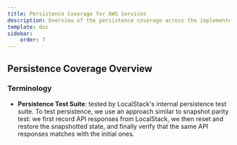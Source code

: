 ```yaml
---
title: Persistence Coverage for AWS Services
description: Overview of the persistence coverage across the implemented AWS services.
template: doc
sidebar:
    order: 7
---
```



## Persistence Coverage Overview

<PersistenceCoverage client:load />

### Terminology

- **Persistence Test Suite**: tested by LocalStack's internal persistence test suite.
To test persistence, we use an approach similar to snapshot parity test:
we first record API responses from LocalStack, we then reset and restore the snapshotted state,
and finally verify that the same API responses matches with the initial ones.
